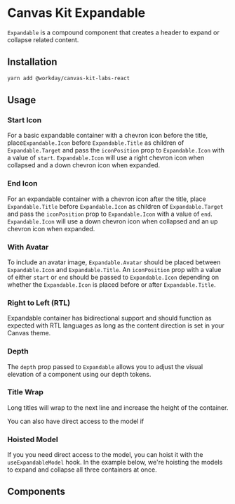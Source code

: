 


<Meta title="Labs/Expandable" component={Expandable} />

# Canvas Kit Expandable

`Expandable` is a compound component that creates a header to expand or collapse related content.

## Installation

```sh
yarn add @workday/canvas-kit-labs-react
```

## Usage

### Start Icon

For a basic expandable container with a chevron icon before the title, place`Expandable.Icon` before
`Expandable.Title` as children of `Expandable.Target` and pass the `iconPosition` prop to
`Expandable.Icon` with a value of `start`. `Expandable.Icon` will use a right chevron icon when
collapsed and a down chevron icon when expanded.

<ExampleCodeBlock code={StartIcon} />

### End Icon

For an expandable container with a chevron icon after the title, place `Expandable.Title` before
`Expandable.Icon` as children of `Expandable.Target` and pass the `iconPosition` prop to
`Expandable.Icon` with a value of `end`. `Expandable.Icon` will use a down chevron icon when
collapsed and an up chevron icon when expanded.

<ExampleCodeBlock code={EndIcon} />

### With Avatar

To include an avatar image, `Expandable.Avatar` should be placed between `Expandable.Icon` and
`Expandable.Title`. An `iconPosition` prop with a value of either `start` or `end` should be passed
to `Expandable.Icon` depending on whether the `Expandable.Icon` is placed before or after
`Expandable.Title`.

<ExampleCodeBlock code={Avatar} />

### Right to Left (RTL)

Expandable container has bidirectional support and should function as expected with RTL languages as
long as the content direction is set in your Canvas theme.

<ExampleCodeBlock code={RTL} />

### Depth

The `depth` prop passed to `Expandable` allows you to adjust the visual elevation of a component
using our depth tokens.

<ExampleCodeBlock code={Depth} />

### Title Wrap

Long titles will wrap to the next line and increase the height of the container.

<ExampleCodeBlock code={LongTitle} />

You can also have direct access to the model if

### Hoisted Model

If you you need direct access to the model, you can hoist it with the `useExpandableModel` hook. In
the example below, we're hoisting the models to expand and collapse all three containers at once.

<ExampleCodeBlock code={HoistedModel} />

## Components

<SymbolDoc name="Expandable" hideDescription />
